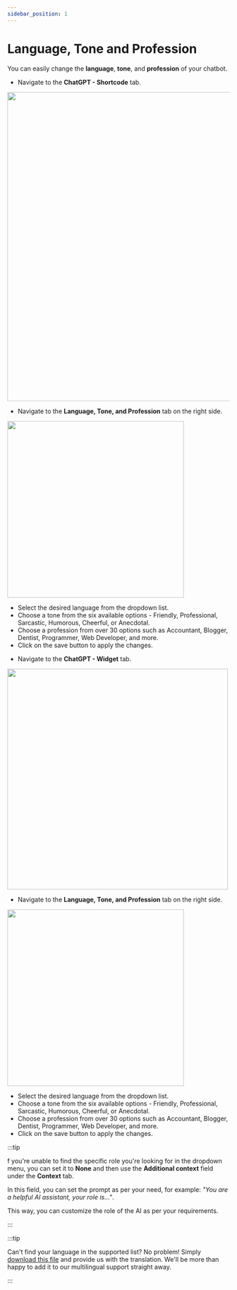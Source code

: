 ```yaml
---
sidebar_position: 1
---
```



# Language, Tone and Profession

You can easily change the **language**, **tone**, and **profession** of your chatbot.

<Tabs>
  <TabItem value="shortcode" label="Shortcode" default>
    <ul>
        <li>Navigate to the <b>ChatGPT - Shortcode</b> tab.</li>
    </ul>
    <img src={ShortCode4} width="700" />
    <ul>
        <li>Navigate to the <b>Language, Tone, and Profession</b> tab on the right side.</li>
    </ul>
    <img src={LSP} width="400" />
    <ul>
        <li>Select the desired language from the dropdown list.</li>
        <li>Choose a tone from the six available options - Friendly, Professional, Sarcastic, Humorous, Cheerful, or Anecdotal.</li>
        <li>Choose a profession from over 30 options such as Accountant, Blogger, Dentist, Programmer, Web Developer, and more.</li>
        <li>Click on the save button to apply the changes.</li>
    </ul>
  </TabItem>
  <TabItem value="widget" label="Widget">
    <ul>
      <li>Navigate to the <b>ChatGPT - Widget</b> tab.</li>
    </ul>
    <img src={Widget3} width="500" />
    <ul>
      <li>Navigate to the <b>Language, Tone, and Profession</b> tab on the right side.</li>
    </ul>
    <img src={LSPWidget} width="400" />
    <ul>
      <li>Select the desired language from the dropdown list.</li>
      <li>Choose a tone from the six available options - Friendly, Professional, Sarcastic, Humorous, Cheerful, or Anecdotal.</li>
      <li>Choose a profession from over 30 options such as Accountant, Blogger, Dentist, Programmer, Web Developer, and more.</li>
      <li>Click on the save button to apply the changes.</li>
    </ul>
  </TabItem>
</Tabs>

:::tip

f you're unable to find the specific role you're looking for in the dropdown menu, you can set it to **None** and then use the **Additional context** field under the **Context** tab.

In this field, you can set the prompt as per your need, for example: *"You are a helpful AI assistant, your role is..."*.

This way, you can customize the role of the AI as per your requirements.

:::

:::tip

Can't find your language in the supported list? No problem! Simply [download this file](https://plugins.trac.wordpress.org/export/2910972/gpt3-ai-content-generator/trunk/admin/chat/languages/en.json) and provide us with the translation. We'll be more than happy to add it to our multilingual support straight away.

:::